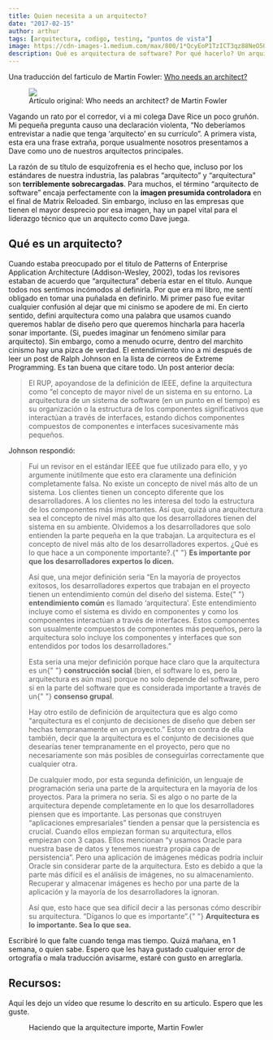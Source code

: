 ```yaml
---
title: Quien necesita a un arquitecto?
date: "2017-02-15"
author: arthur
tags: [arquitectura, codigo, testing, "puntos de vista"]
image: https://cdn-images-1.medium.com/max/800/1*QcyEoP1TzICT3qz88NeO5Q.png
description: Qué es arquitectura de software? Por qué hacerlo? Un arquitecto debería saber programar? Lo hacemos por moralidad, por ser artesanos(craftsman)?.
---
```


Una traducción del farticulo de Martin Fowler: [Who needs an architect?](http://www.in-gmbh.eu/uploads/media/whoNeedsArchitect.pdf)

<figure>
  <img src="https://cdn-images-1.medium.com/max/800/1*QcyEoP1TzICT3qz88NeO5Q.png" />
  <figcaption>
    Artículo original: Who needs an architect? de Martin Fowler
  </figcaption>
</figure>

Vagando un rato por el corredor, vi a mi colega Dave Rice un poco gruñón. Mi pequeña pregunta causo una declaración violenta, “No deberíamos entrevistar a nadie que tenga ‘arquitecto’ en su currículo”. A primera vista, esta era una frase extraña, porque usualmente nosotros presentamos a Dave como uno de nuestros arquitectos principales.

La razón de su título de esquizofrenia es el hecho que, incluso por los estándares de nuestra industria, las palabras “arquitecto” y “arquitectura” son **terriblemente sobrecargadas**. Para muchos, el término “arquitecto de software” encaja perfectamente con la **imagen presumida controladora** en el final de Matrix Reloaded. Sin embargo, incluso en las empresas que tienen el mayor desprecio por esa imagen, hay un papel vital para el liderazgo técnico que un arquitecto como Dave juega.

## Qué es un arquitecto?

Cuando estaba preocupado por el titulo de Patterns of Enterprise Application Architecture (Addison-Wesley, 2002), todas los revisores estaban de acuerdo que “arquitectura” debería estar en el titulo. Aunque todos nos sentimos incómodos al definirla. Por que era mi libro, me sentí obligado en tomar una puñalada en definirlo. Mi primer paso fue evitar cualquier confusión al dejar que mi cinismo se apodere de mi. En cierto sentido, defini arquitectura como una palabra que usamos cuando queremos hablar de diseño pero que queremos hincharla para hacerla sonar importante. (Si, puedes imaginar un fenómeno similar para arquitecto). Sin embargo, como a menudo ocurre, dentro del marchito cinismo hay una pizca de verdad. El entendimiento vino a mi después de leer un post de Ralph Johnson en la lista de correos de Extreme Programming. Es tan buena que citare todo. Un post anterior decía:

> El RUP, apoyandose de la definición de IEEE, define la arquitectura como “el concepto de mayor nivel de un sistema en su entorno. La arquitectura de un sistema de software (en un punto en el tiempo) es su organización o la estructura de los componentes significativos que interactúan a través de interfaces, estando dichos componentes compuestos de componentes e interfaces sucesivamente más pequeños.

Johnson respondió:

<blockquote>
  Fui un revisor en el estándar IEEE que fue utilizado para ello, y yo argumente
  inútilmente que esto era claramente una definición completamente falsa. No
  existe un concepto de nivel más alto de un sistema. Los clientes tienen un
  concepto diferente que los desarrolladores. A los clientes no les interesa del
  todo la estructura de los componentes más importantes. Así que, quizá una
  arquitectura sea el concepto de nivel más alto que los desarrolladores tienen
  del sistema en su ambiente. Olvidemos a los desarrolladores que solo entienden
  la parte pequeña en la que trabajan. La arquitectura es el concepto de nivel
  más alto de los desarrolladores expertos. ¿Qué es lo que hace a un componente
  importante?.{" "}
  <strong>Es importante por que los desarrolladores expertos lo dicen.</strong>
  <p>
    Así que, una mejor definición seria “En la mayoría de proyectos exitosos,
    los desarrolladores expertos que trabajan en el proyecto tienen un
    entendimiento común del diseño del sistema. Este{" "}
    <strong>entendimiento común</strong> es llamado ‘arquitectura’. Este
    entendimiento incluye como el sistema es divido en componentes y como los
    componentes interactúan a través de interfaces. Estos componentes son
    usualmente compuestos de componentes más pequeños, pero la arquitectura solo
    incluye los componentes y interfaces que son entendidos por todos los
    desarrolladores.”
  </p>
  <p>
    Esta seria una mejor definición porque hace claro que la arquitectura es un{" "}
    <strong>construcción social</strong> (bien, el software lo es, pero la
    arquitectura es aún mas) porque no solo depende del software, pero si en la
    parte del software que es considerada importante a través de un{" "}
    <strong>consenso grupal</strong>.
  </p>
  <p>
    Hay otro estilo de definición de arquitectura que es algo como “arquitectura
    es el conjunto de decisiones de diseño que deben ser hechas tempranamente en
    un proyecto.” Estoy en contra de ella también, decir que la arquitectura es
    el conjunto de decisiones que desearías tener tempranamente en el proyecto,
    pero que no necesariamente son más posibles de conseguirlas correctamente
    que cualquier otra.
  </p>
  <p>
    De cualquier modo, por esta segunda definición, un lenguaje de programación
    seria una parte de la arquitectura en la mayoría de los proyectos. Para la
    primera no seria. Si es algo o no parte de la arquitectura depende
    completamente en lo que los desarrolladores piensen que es importante. Las
    personas que construyen “aplicaciones empresariales” tienden a pensar que la
    persistencia es crucial. Cuando ellos empiezan forman su arquitectura, ellos
    empiezan con 3 capas. Ellos mencionan “y usamos Oracle para nuestra base de
    datos y tenemos nuestra propia capa de persistencia”. Pero una aplicación de
    imágenes médicas podría incluir Oracle sin considerar parte de la
    arquitectura. Esto es debido a que la parte más difícil es el análisis de
    imágenes, no su almacenamiento. Recuperar y almacenar imágenes es hecho por
    una parte de la aplicación y la mayoría de los desarrolladores la ignoran.
  </p>
  <p>
    Así que, esto hace que sea difícil decir a las personas cómo describir su
    arquitectura. “Díganos lo que es importante”.{" "}
    <strong>Arquitectura es lo importante. Sea lo que sea.</strong>
  </p>
</blockquote>

Escribiré lo que falte cuando tenga mas tiempo. Quizá mañana, en 1 semana, o quien sabe. Espero que les haya gustado cualquier error de ortografía o mala traducción avisarme, estaré con gusto en arreglarla.

## Recursos:

Aquí les dejo un vídeo que resume lo descrito en su articulo. Espero que les guste.

<figure>
  <Youtube
    src="https://www.youtube.com/watch?v=DngAZyWMGR0"
    title="Haciendo que la arquitecture importe, Martin Fowler"
  />
  <figcaption>Haciendo que la arquitecture importe, Martin Fowler</figcaption>
</figure>
